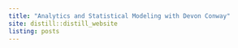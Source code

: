 ```yaml
---
title: "Analytics and Statistical Modeling with Devon Conway"
site: distill::distill_website
listing: posts
---
```

